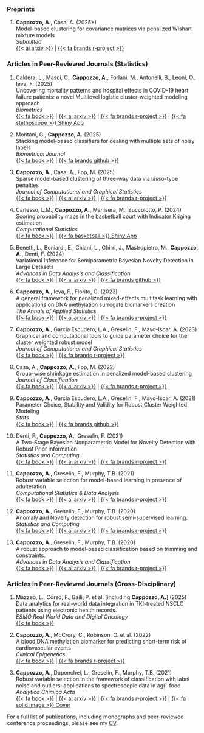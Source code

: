
### Preprints

1. **Cappozzo, A.**, Casa, A. (2025+)  
Model-based clustering for covariance matrices via penalized Wishart mixture models   
*Submitted*   
[{{< ai arxiv >}}](https://arxiv.org/abs/2408.17040) | [{{< fa brands r-project >}}](https://github.com/AndreaCappozzo/sparsemixwishart)


### Articles in Peer-Reviewed Journals (Statistics)

1. Caldera, L., Masci, C., **Cappozzo, A.**, Forlani, M., Antonelli, B., Leoni, O., Ieva, F. (2025)  
Uncovering mortality patterns and hospital effects in COVID-19 heart failure patients: a novel Multilevel logistic cluster-weighted modeling approach  
*Biometrics*   
[{{< fa book >}} ](https://academic.oup.com/biometrics/article/81/2/ujaf046/8121043) | [{{< ai arxiv >}}](https://arxiv.org/abs/2405.11239) | [{{< fa brands r-project >}}](https://github.com/luca2245/ML-CWMd)
| [{{< fa stethoscope >}} Shiny App](https://mcdhmq-luca-caldera.shinyapps.io/app-ml-cwmd/)


1. Montani, G., **Cappozzo, A.** (2025)  
Stacking model-based classifiers for dealing with multiple sets of noisy labels  
*Biometrical Journal*  
[{{< fa book >}} ](https://onlinelibrary.wiley.com/doi/10.1002/bimj.70042) | [{{< fa brands github >}}](https://github.com/GiuliaMontani/density-based-ensemble-model)

1. **Cappozzo, A.**, Casa, A., Fop, M. (2025)  
Sparse model-based clustering of three-way data via lasso-type penalties  
*Journal of Computational and Graphical Statistics*     
[{{< fa book >}} ](https://www.tandfonline.com/doi/full/10.1080/10618600.2024.2429705) | [{{< ai arxiv >}}](https://arxiv.org/abs/2307.10673) | [{{< fa brands r-project >}}](https://github.com/AndreaCappozzo/sparsemixmat)

1. Carlesso, L.M., **Cappozzo, A.**, Manisera, M., Zuccolotto, P. (2024)    
Scoring probability maps in the basketball court with Indicator Kriging estimation         
*Computational Statistics*  
[{{< fa book >}} ](https://link.springer.com/article/10.1007/s00180-024-01564-4) | [{{< fa basketball >}} Shiny App](https://b9fagl-mirkoluigi99.shinyapps.io/census-app/)

1. Benetti, L., Boniardi, E., Chiani, L., Ghirri, J., Mastropietro, M., **Cappozzo, A.**, Denti, F. (2024)    
Variational Inference for Semiparametric Bayesian Novelty Detection in Large Datasets         
*Advances in Data Analysis and Classification*  
[{{< fa book >}} ](https://link.springer.com/article/10.1007/s11634-023-00569-z) | [{{< ai arxiv >}}](https://arxiv.org/abs/2212.01865) | [{{< fa brands github >}}](https://github.com/JacopoGhirri/VarBRAND)

1. **Cappozzo, A.**, Ieva, F., Fiorito, G. (2023)  
A general framework for penalized mixed-effects multitask learning with applications on DNA methylation surrogate biomarkers creation   
*The Annals of Applied Statistics*   
[{{< fa book >}}](https://projecteuclid.org/journals/annals-of-applied-statistics/volume-17/issue-4/A-general-framework-for-penalized-mixed-effects-multitask-learning-with/10.1214/23-AOAS1760.short) | [{{< ai arxiv >}}](https://arxiv.org/abs/2112.12719) | [{{< fa brands r-project >}}](https://github.com/AndreaCappozzo/emlmm)

1. **Cappozzo, A.**, García Escudero, L.A., Greselin, F., Mayo-Iscar, A. (2023)  
Graphical and computational tools to guide parameter choice for the cluster weighted robust model  
*Journal of Computational and Graphical Statistics*  
[{{< fa book >}}](https://www.tandfonline.com/doi/abs/10.1080/10618600.2022.2154218) | [{{< fa brands r-project >}}](https://github.com/AndreaCappozzo/CWRMmonitor)  

1. Casa, A., **Cappozzo, A.**, Fop, M. (2022)  
Group-wise shrinkage estimation in penalized model-based clustering   
*Journal of Classification*   
[{{< fa book >}}](https://link.springer.com/article/10.1007/s00357-022-09421-z) | [{{< ai arxiv >}}](https://arxiv.org/abs/2105.07935) | [{{< fa brands r-project >}}](https://github.com/AndreaCappozzo/sparsemix)

1. **Cappozzo, A.**, García Escudero, L.A., Greselin, F., Mayo-Iscar, A. (2021)  
Parameter Choice, Stability and Validity for Robust Cluster Weighted Modeling   
*Stats*  
[{{< fa book >}}](https://www.mdpi.com/2571-905X/4/3/36) | [{{< fa brands github >}}](https://github.com/AndreaCappozzo/STATS-monitoring_CWRM)  

1. Denti, F., **Cappozzo, A.**, Greselin, F. (2021)  
A Two-Stage Bayesian Nonparametric Model for Novelty Detection with Robust Prior Information   
*Statistics and Computing*  
[{{< fa book >}}](https://link.springer.com/article/10.1007%2Fs11222-021-10017-7) | [{{< ai arxiv >}}](https://arxiv.org/abs/2006.09012) | [{{< fa brands r-project >}}](https://github.com/AndreaCappozzo/brand-public_repo)  

1. **Cappozzo, A.**, Greselin, F., Murphy, T.B. (2021)  
Robust variable selection for model-based learning
in presence of adulteration  
*Computational Statistics & Data Analysis*   
[{{< fa book >}} ](https://www.sciencedirect.com/science/article/abs/pii/S0167947321000207) | [{{< ai arxiv >}}](https://arxiv.org/abs/2007.14810) | [{{< fa brands r-project >}}](https://github.com/AndreaCappozzo/varselEMST)  

1. **Cappozzo, A.**, Greselin, F., Murphy, T.B. (2020)  
Anomaly and Novelty detection for robust semi-supervised learning.  
*Statistics and Computing*  
[{{< fa book >}} ](https://link.springer.com/article/10.1007%2Fs11222-020-09959-1) | [{{< ai arxiv >}}](https://arxiv.org/abs/1911.08381) | [{{< fa brands r-project >}}](https://github.com/AndreaCappozzo/raedda)  

1. **Cappozzo, A.**, Greselin, F., Murphy, T.B. (2020)  
A robust approach to model-based classification based on trimming and constraints.  
*Advances in Data Analysis and Classification*   
[{{< fa book >}} ](https://link.springer.com/article/10.1007/s11634-019-00371-w) | [{{< ai arxiv >}}](http://arxiv.org/abs/1904.06136) | [{{< fa brands r-project >}}](https://github.com/AndreaCappozzo/rupclass)


### Articles in Peer-Reviewed Journals (Cross-Disciplinary)
1. Mazzeo, L., Corso, F., Baili, P. et al. [including **Cappozzo, A.**] (2025)         
Data analytics for real-world data integration in TKI-treated NSCLC patients using electronic health records.    
*ESMO Real World Data and Digital Oncology*   
[{{< fa book >}}](https://www.sciencedirect.com/science/article/pii/S2949820124000870) 

1. **Cappozzo, A.**, McCrory, C., Robinson, O. et al. (2022)  
A blood DNA methylation biomarker for predicting short-term risk of cardiovascular events   
*Clinical Epigenetics*   
[{{< fa book >}}](https://clinicalepigeneticsjournal.biomedcentral.com/articles/10.1186/s13148-022-01341-4) | [{{< fa brands r-project >}}](https://github.com/AndreaCappozzo/mixedelnet)

1. **Cappozzo, A.**, Duponchel, L., Greselin, F., Murphy, T.B. (2021)  
Robust variable selection in the framework of classification with label noise and outliers: applications to spectroscopic data in agri-food   
*Analytica Chimica Acta*   
[{{< fa book >}} ](https://www.sciencedirect.com/science/article/abs/pii/S0003267021000714) | [{{< ai arxiv >}}](https://arxiv.org/abs/2010.10415) | [{{< fa brands r-project >}}](https://github.com/AndreaCappozzo/varselTBIC) | [{{< fa solid image >}} Cover](files/Outside-Front-Cover_2021_Analytica-Chimica-Acta.pdf) 

For a full list of publications, including monographs and peer-reviewed conference proceedings, please see my [CV](files/CV_andrea_cappozzo.pdf).